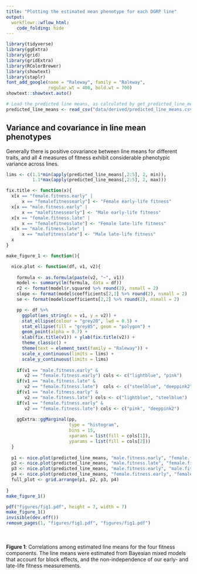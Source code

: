 ```yaml
---
title: "Plotting the estimated mean phenotype for each DGRP line"
output: 
  workflowr::wflow_html:
    code_folding: hide 
---
```


```r
library(tidyverse)
library(ggExtra)
library(grid)
library(gridExtra)
library(RColorBrewer)
library(showtext) 
library(staplr)
font_add_google(name = "Raleway", family = "Raleway", 
                regular.wt = 400, bold.wt = 700) 
showtext::showtext.auto()

# Load the predicted line means, as calculated by get_predicted_line_means
predicted_line_means <- read_csv("data/derived/predicted_line_means.csv")
```

## Variance and covariance in line mean phenotypes
Generally there is positive covariance between line means for different traits, and all 4 measures of fitness exhibit considerable phenotypic variance across lines.
```r
lims <- c(1.1*min(apply(predicted_line_means[,2:5], 2, min)), 
          1.1*max(apply(predicted_line_means[,2:5], 2, max)))

fix.title <- function(x){
  x[x == "female.fitness.early" | 
      x == "femalefitnessearly"] <- "Female early-life fitness"
  x[x == "male.fitness.early" | 
      x == "malefitnessearly"] <- "Male early-life fitness"
  x[x == "female.fitness.late" | 
      x == "femalefitnesslate"] <- "Female late-life fitness"
  x[x == "male.fitness.late" | 
      x == "malefitnesslate"] <- "Male late-life fitness"
  x
}

make_figure_1 <- function(){

  nice.plot <- function(df, v1, v2){
    
    formula <- as.formula(paste(v2, "~", v1))
    model <- summary(lm(formula, data = df))
    r2 <- format(model$r.squared %>% round(2), nsmall = 2)
    slope <- format(model$coefficients[2,1] %>% round(2), nsmall = 2)
    se <- format(model$coefficients[2,2] %>% round(2), nsmall = 2)

    pp <- df %>% 
      ggplot(aes_string(x = v1, y = v2)) + 
      stat_ellipse(colour = "grey20", lwd = 0.5) +
      stat_ellipse(fill = "grey85", geom = "polygon") +
      geom_point(alpha = 0.7) + 
      xlab(fix.title(v1)) + ylab(fix.title(v2)) + 
      theme_classic() + 
      theme(text = element_text(family = "Raleway")) +
      scale_x_continuous(limits = lims) + 
      scale_y_continuous(limits = lims)
    
    if(v1 == "male.fitness.early" & 
       v2 == "female.fitness.early") cols <- c("lightblue", "pink")
    if(v1 == "male.fitness.late" & 
       v2 == "female.fitness.late")  cols <- c("steelblue", "deeppink2")
    if(v1 == "male.fitness.early" & 
       v2 == "male.fitness.late") cols <- c("lightblue", "steelblue")
    if(v1 == "female.fitness.early" & 
       v2 == "female.fitness.late") cols <- c("pink", "deeppink2")
    
    ggExtra::ggMarginal(pp, 
                        type = "histogram", 
                        bins = 15, 
                        xparams = list(fill = cols[1]), 
                        yparams = list(fill = cols[2]))
  }
  
  p1 <- nice.plot(predicted_line_means, "male.fitness.early", "female.fitness.early")
  p2 <- nice.plot(predicted_line_means, "male.fitness.late", "female.fitness.late")
  p3 <- nice.plot(predicted_line_means, "male.fitness.early", "male.fitness.late")
  p4 <- nice.plot(predicted_line_means, "female.fitness.early", "female.fitness.late")
  full_plot <- grid.arrange(p1, p2, p3, p4)
  
}
make_figure_1()

pdf("figures/fig1.pdf", height = 7, width = 7)
make_figure_1()
invisible(dev.off())
remove_pages(1, "figures/fig1.pdf", "figures/fig1.pdf")
```
<br></br>
**Figure 1**: Correlations among estimated line means for the four fitness components. The line means were estimated from Bayesian mixed models that account for block effects, and the non-independence of our early- and late-life fitness measurements.


<!-- ## Interaction plot showing trait covariance across lines -->
<!-- All possible types of lines were observed: some lines are uniformly bad, or uniformly good, or good in one sex or age class but bad in the other. -->
<!-- ```{r fig.showtext=TRUE, fig.height = 6, fig.width = 6, warning = FALSE} -->
<!-- make_bonus_figure <- function(){ -->

<!--   interaction.plot <- function(predicted_line_means, x1, x2, title, sex.or.age){ -->
<!--     if(sex.or.age == "sex"){ -->
<!--       x.labs <-  c("Female", "Male")  -->
<!--       cols <- c("steelblue", "darkgrey", "deeppink2") -->
<!--     } else { -->
<!--       x.labs <- c("Early life", "Late life") -->
<!--       cols <- c("green", "darkgrey", "purple") -->
<!--     } -->

<!--     df <- predicted_line_means %>% select(!!x1, !!x2)  -->
<!--     df$rank.x1 <- rank(df[,1]) / max(abs(rank(df[,1]))) -->
<!--     df$rank.x2 <- rank(df[,2]) / max(abs(rank(df[,2]))) -->
<!--     df %>% mutate(slope = rank.x1 - rank.x2, -->
<!--                   line = 1:length(rank.x1)) %>% -->
<!--       gather(key = sex_or_age, value = fitness, rank.x1, rank.x2) %>%  -->
<!--       mutate(fitness = fitness / max(fitness), -->
<!--              title = title) %>%   -->
<!--       ggplot(aes(x = sex_or_age, y = fitness, group = line, colour = slope)) +  -->
<!--       geom_line(size = 0.4, alpha = 0.7) +  -->
<!--       scale_color_gradient2(low = cols[1], mid = cols[2], high = cols[3]) +  -->
<!--       scale_x_discrete(expand = c(0.1,0.1), labels = x.labs) +  -->
<!--       theme_classic(15) +  -->
<!--       theme(strip.background = element_blank(), -->
<!--             text = element_text(family = "Raleway")) + -->
<!--       xlab(NULL) + ylab(NULL) +  -->
<!--       facet_wrap(~title) +  -->
<!--       theme(legend.position = "none") -->
<!--   } -->

<!--   full_plot <- grid.arrange( -->
<!--     interaction.plot(predicted_line_means, "female.fitness.early", "male.fitness.early", "Early-life fitness", "sex"), -->
<!--     interaction.plot(predicted_line_means, "female.fitness.late", "male.fitness.late", "Late-life fitness", "sex"), -->
<!--     interaction.plot(predicted_line_means, "female.fitness.early", "female.fitness.late", "Females", "age"), -->
<!--     interaction.plot(predicted_line_means, "male.fitness.early", "male.fitness.late", "Males", "age"), -->
<!--     ncol = 2, left = "Fitness rank among the 125 lines", bottom = "Sex or age category" -->
<!--   ) -->
<!-- } -->
<!-- make_bonus_figure() -->
<!-- ``` -->
<!-- <br></br> -->
<!-- **Bonus figure**: The relative fitness ranks for each line, for four pairs of fitness traits. The y-axis was calculated by taking the adjusted line mean fitnesses, ranking them, and then dividing by the number of lines. The intensity and hue of the colour helps highlight genotypes that rank highly for one fitness component but not the other.  -->

